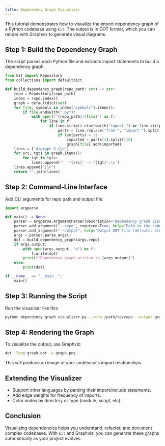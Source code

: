 ```yaml
---
title: Dependency Graph Visualizer
---
```


This tutorial demonstrates how to visualize the import dependency graph of a Python codebase using `kit`. The output is in DOT format, which you can render with Graphviz to generate visual diagrams.

## Step 1: Build the Dependency Graph

The script parses each Python file and extracts import statements to build a dependency graph.

```python
from kit import Repository
from collections import defaultdict

def build_dependency_graph(repo_path: str) -> str:
    repo = Repository(repo_path)
    index = repo.index()
    graph = defaultdict(set)
    for file, symbols in index["symbols"].items():
        if file.endswith(".py"):
            with open(f"{repo_path}/{file}") as f:
                for line in f:
                    if line.strip().startswith("import ") or line.strip().startswith("from "):
                        parts = line.replace("from ", "import ").split("import ")
                        if len(parts) > 1:
                            imported = parts[1].split()[0]
                            graph[file].add(imported)
    lines = ["digraph G {\n"]
    for src, tgts in graph.items():
        for tgt in tgts:
            lines.append(f'  "{src}" -> "{tgt}";\n')
    lines.append("}\n")
    return "".join(lines)
```

## Step 2: Command-Line Interface

Add CLI arguments for repo path and output file:

```python
import argparse

def main() -> None:
    parser = argparse.ArgumentParser(description="Dependency graph visualizer using kit.")
    parser.add_argument("--repo", required=True, help="Path to the code repository")
    parser.add_argument("--output", help="Output DOT file (default: stdout)")
    args = parser.parse_args()
    dot = build_dependency_graph(args.repo)
    if args.output:
        with open(args.output, "w") as f:
            f.write(dot)
        print(f"Dependency graph written to {args.output}")
    else:
        print(dot)

if __name__ == "__main__":
    main()
```

## Step 3: Running the Script

Run the visualizer like this:

```sh
python dependency_graph_visualizer.py --repo /path/to/repo --output graph.dot
```

## Step 4: Rendering the Graph

To visualize the output, use Graphviz:

```sh
dot -Tpng graph.dot -o graph.png
```

This will produce an image of your codebase's import relationships.

## Extending the Visualizer

- Support other languages by parsing their import/include statements.
- Add edge weights for frequency of imports.
- Color nodes by directory or type (module, script, etc).

## Conclusion

Visualizing dependencies helps you understand, refactor, and document complex codebases. With `kit` and Graphviz, you can generate these graphs automatically as your project evolves.
